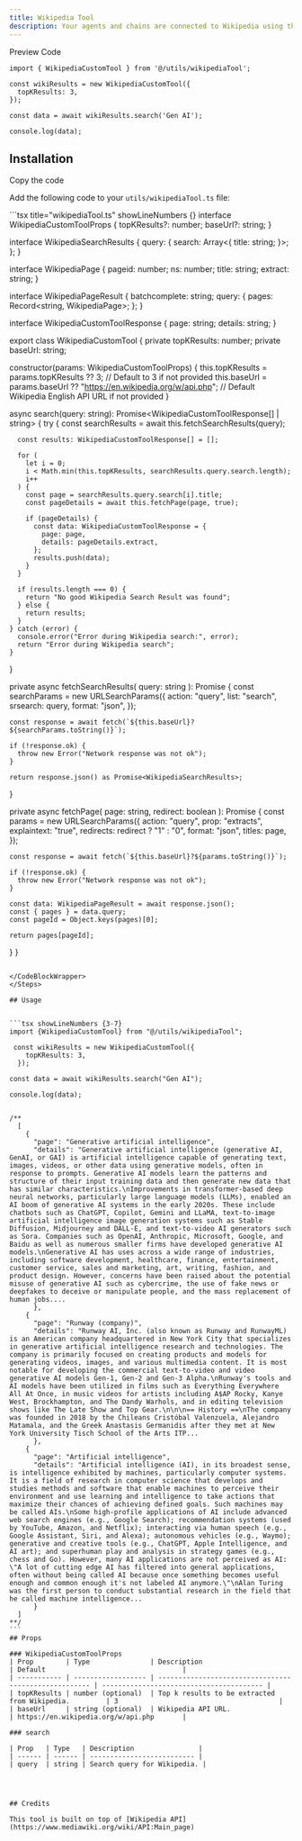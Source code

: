 ```yaml
---
title: Wikipedia Tool
description: Your agents and chains are connected to Wikipedia using the WikipediaCustomTool.
---
```


<Tabs defaultValue="preview">

<TabsList>
  <TabsTrigger value="preview">Preview</TabsTrigger>
  <TabsTrigger value="code">Code</TabsTrigger>
</TabsList>

<TabsContent value="preview">
  <ComponentPreviewTemp>
    <ReRankerDemo />
  </ComponentPreviewTemp>
</TabsContent>

<TabsContent value="code">

<CodeBlockWrapper>

```tsx showLineNumbers {3-7}
import { WikipediaCustomTool } from '@/utils/wikipediaTool';

const wikiResults = new WikipediaCustomTool({
  topKResults: 3,
});

const data = await wikiResults.search('Gen AI');

console.log(data);
```

</CodeBlockWrapper>

</TabsContent>

</Tabs>

## Installation

<Steps>

<Step>Copy the code</Step>

Add the following code to your `utils/wikipediaTool.ts` file:

<CodeBlockWrapper>
```tsx title="wikipediaTool.ts" showLineNumbers {}
interface WikipediaCustomToolProps {
  topKResults?: number;
  baseUrl?: string;
}

interface WikipediaSearchResults {
query: {
search: Array<{
title: string;
}>;
};
}

interface WikipediaPage {
pageid: number;
ns: number;
title: string;
extract: string;
}

interface WikipediaPageResult {
batchcomplete: string;
query: {
pages: Record<string, WikipediaPage>;
};
}

interface WikipediaCustomToolResponse {
page: string;
details: string;
}

export class WikipediaCustomTool {
  private topKResults: number;
  private baseUrl: string;

constructor(params: WikipediaCustomToolProps) {
this.topKResults = params.topKResults ?? 3; // Default to 3 if not provided
this.baseUrl = params.baseUrl ?? "https://en.wikipedia.org/w/api.php"; // Default Wikipedia English API URL if not provided
}

async search(query: string): Promise<WikipediaCustomToolResponse[] | string> {
try {
const searchResults = await this.fetchSearchResults(query);

      const results: WikipediaCustomToolResponse[] = [];

      for (
        let i = 0;
        i < Math.min(this.topKResults, searchResults.query.search.length);
        i++
      ) {
        const page = searchResults.query.search[i].title;
        const pageDetails = await this.fetchPage(page, true);

        if (pageDetails) {
          const data: WikipediaCustomToolResponse = {
            page: page,
            details: pageDetails.extract,
          };
          results.push(data);
        }
      }

      if (results.length === 0) {
        return "No good Wikipedia Search Result was found";
      } else {
        return results;
      }
    } catch (error) {
      console.error("Error during Wikipedia search:", error);
      return "Error during Wikipedia search";
    }

}

private async fetchSearchResults(
query: string
): Promise<WikipediaSearchResults> {
const searchParams = new URLSearchParams({
action: "query",
list: "search",
srsearch: query,
format: "json",
});

    const response = await fetch(`${this.baseUrl}?${searchParams.toString()}`);

    if (!response.ok) {
      throw new Error("Network response was not ok");
    }

    return response.json() as Promise<WikipediaSearchResults>;

}

private async fetchPage(
page: string,
redirect: boolean
): Promise<WikipediaPage> {
const params = new URLSearchParams({
action: "query",
prop: "extracts",
explaintext: "true",
redirects: redirect ? "1" : "0",
format: "json",
titles: page,
});

    const response = await fetch(`${this.baseUrl}?${params.toString()}`);

    if (!response.ok) {
      throw new Error("Network response was not ok");
    }

    const data: WikipediaPageResult = await response.json();
    const { pages } = data.query;
    const pageId = Object.keys(pages)[0];

    return pages[pageId];

}
}

````

</CodeBlockWrapper>
</Steps>

## Usage


```tsx showLineNumbers {3-7}
import {WikipediaCustomTool} from "@/utils/wikipediaTool";

 const wikiResults = new WikipediaCustomTool({
    topKResults: 3,
  });

const data = await wikiResults.search("Gen AI");

console.log(data);


/**
  [
    {
      "page": "Generative artificial intelligence",
      "details": "Generative artificial intelligence (generative AI, GenAI, or GAI) is artificial intelligence capable of generating text, images, videos, or other data using generative models, often in response to prompts. Generative AI models learn the patterns and structure of their input training data and then generate new data that has similar characteristics.\nImprovements in transformer-based deep neural networks, particularly large language models (LLMs), enabled an AI boom of generative AI systems in the early 2020s. These include chatbots such as ChatGPT, Copilot, Gemini and LLaMA, text-to-image artificial intelligence image generation systems such as Stable Diffusion, Midjourney and DALL-E, and text-to-video AI generators such as Sora. Companies such as OpenAI, Anthropic, Microsoft, Google, and Baidu as well as numerous smaller firms have developed generative AI models.\nGenerative AI has uses across a wide range of industries, including software development, healthcare, finance, entertainment, customer service, sales and marketing, art, writing, fashion, and product design. However, concerns have been raised about the potential misuse of generative AI such as cybercrime, the use of fake news or deepfakes to deceive or manipulate people, and the mass replacement of human jobs....
      },
    {
      "page": "Runway (company)",
      "details": "Runway AI, Inc. (also known as Runway and RunwayML) is an American company headquartered in New York City that specializes in generative artificial intelligence research and technologies. The company is primarily focused on creating products and models for generating videos, images, and various multimedia content. It is most notable for developing the commercial text-to-video and video generative AI models Gen-1, Gen-2 and Gen-3 Alpha.\nRunway's tools and AI models have been utilized in films such as Everything Everywhere All At Once, in music videos for artists including A$AP Rocky, Kanye West, Brockhampton, and The Dandy Warhols, and in editing television shows like The Late Show and Top Gear.\n\n\n== History ==\nThe company was founded in 2018 by the Chileans Cristóbal Valenzuela, Alejandro Matamala, and the Greek Anastasis Germanidis after they met at New York University Tisch School of the Arts ITP...
      },
    {
      "page": "Artificial intelligence",
      "details": "Artificial intelligence (AI), in its broadest sense, is intelligence exhibited by machines, particularly computer systems. It is a field of research in computer science that develops and studies methods and software that enable machines to perceive their environment and use learning and intelligence to take actions that maximize their chances of achieving defined goals. Such machines may be called AIs.\nSome high-profile applications of AI include advanced web search engines (e.g., Google Search); recommendation systems (used by YouTube, Amazon, and Netflix); interacting via human speech (e.g., Google Assistant, Siri, and Alexa); autonomous vehicles (e.g., Waymo); generative and creative tools (e.g., ChatGPT, Apple Intelligence, and AI art); and superhuman play and analysis in strategy games (e.g., chess and Go). However, many AI applications are not perceived as AI: \"A lot of cutting edge AI has filtered into general applications, often without being called AI because once something becomes useful enough and common enough it's not labeled AI anymore.\"\nAlan Turing was the first person to conduct substantial research in the field that he called machine intelligence...
      }
  ]
**/
```
## Props

### WikipediaCustomToolProps
| Prop        | Type               | Description                                           | Default                                  |
| ----------- | ------------------ | ----------------------------------------------------- | ---------------------------------------- |
| topKResults | number (optional)  | Top k results to be extracted from Wikipedia.         | 3                                        |
| baseUrl     | string (optional)  | Wikipedia API URL.                                    | https://en.wikipedia.org/w/api.php       |

### search

| Prop   | Type   | Description                |
| ------ | ------ | -------------------------- |
| query  | string | Search query for Wikipedia. |




## Credits

This tool is built on top of [Wikipedia API](https://www.mediawiki.org/wiki/API:Main_page)

````
